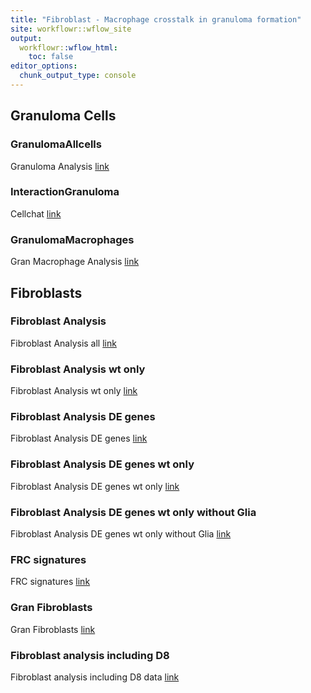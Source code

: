 ```yaml
---
title: "Fibroblast - Macrophage crosstalk in granuloma formation"
site: workflowr::wflow_site
output:
  workflowr::wflow_html:
    toc: false
editor_options:
  chunk_output_type: console
---
```

## Granuloma Cells
### GranulomaAllcells
Granuloma Analysis
[link](GranulomaAnalysis.html)

### InteractionGranuloma
Cellchat
[link](CellChatGranuloma.html)

### GranulomaMacrophages 
Gran Macrophage Analysis
[link](GranulomaMacrophages.html)

## Fibroblasts
### Fibroblast Analysis
Fibroblast Analysis all
[link](FibroblastAnalysis.html)

### Fibroblast Analysis wt only
Fibroblast Analysis wt only
[link](FibroblastAnalysis_wtonly.html)

### Fibroblast Analysis DE genes
Fibroblast Analysis DE genes
[link](FibroblastAnalysisDEgenes.html)

### Fibroblast Analysis DE genes wt only
Fibroblast Analysis DE genes wt only
[link](FibroblastAnalysisDEgenes_wtonly.html)

### Fibroblast Analysis DE genes wt only without Glia
Fibroblast Analysis DE genes wt only without Glia
[link](FibroblastAnalysisDEgenes_wtonly_withoutGlial.html)

### FRC signatures
FRC signatures
[link](FRCsignatures.html)

### Gran Fibroblasts
Gran Fibroblasts
[link](GranFb.html)

### Fibroblast analysis including D8 
Fibroblast analysis including D8 data
[link](FibroblastAnalysisincl.D8.html)

